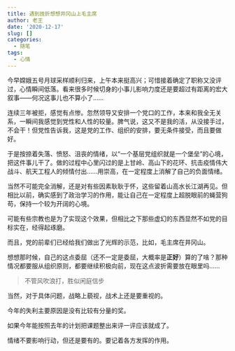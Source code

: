 ```yaml
---
title: 遇到挫折想想井冈山上毛主席
author: 老王
date: '2020-12-17'
slug: []
categories:
  - 随笔
tags:
  - 心情
---
```


今早嫦娥五号月球采样顺利归来，上午本来挺高兴；可惜接着确定了职称又没评过，心情瞬间低落。看来很多时候切身的小事儿影响力度还是要超过有距离的宏大叙事——何况这事儿也不算小了……

连续三年被拒，感觉有点惨。忽然领导又安排一个党口的工作，本来和我全无关系，一瞬间我感觉到党性和人性的较量。脾气说，这又不是我的活，从没接手过，不会干！但党性告诉我，这是党的工作、组织的安排，要无条件接受，而且要做好。

于是按捺着失落、愤怒、沮丧的情绪，以“一个基层党组织就是一个堡垒”的心境，把这件事儿干了。做的过程中心里闪过的是上甘岭、高山下的花环、抗击疫情伟大战斗、航天工程人的倾情付出……用崇高，在一定程度上消解了自己的负面情绪。

当然不可能完全消解，还是对有些因素耿耿于怀，这些留着山高水长江湖再见。但相比以前，确实感到了政治学习的作用，能让自己在一定程度上超脱眼前的蝇营狗苟，保持一个较为开阔的心境。

可能有些宗教也是为了实现这个效果，但相比之下那些虚幻的东西显然不如党的目标实在，经得起琢磨。

而且，党的前辈们已经给我们做出了光辉的示范，比如，毛主席在井冈山。

想想那时候，自己的这点委屈（还不一定是委屈，大概率是**正好**）算的了啥？那种情况都要服从组织原则，都要继续积极向前，现在这点波折需要放在眼里吗……

> 不管风吹浪打，胜似闲庭信步

当然，对于具体问题，战略上藐视，战术上还是要重视的。

今年的失利主要原因是没有比较有分量的奖。

如果今年能按照去年的计划把课题整出来评一评应该就成了。

情绪不要影响行动，但还是要有的。要记着各方发挥的作用。